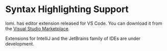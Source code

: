 # Syntax Highlighting Support

lomi. has editor extension released for VS Code.  You can download it from the [Visual Studio Marketplace](https://marketplace.visualstudio.com/items?itemName=bruno-api-client.bruno).

Extensions for IntelliJ and the JetBrains family of IDEs are under development.
